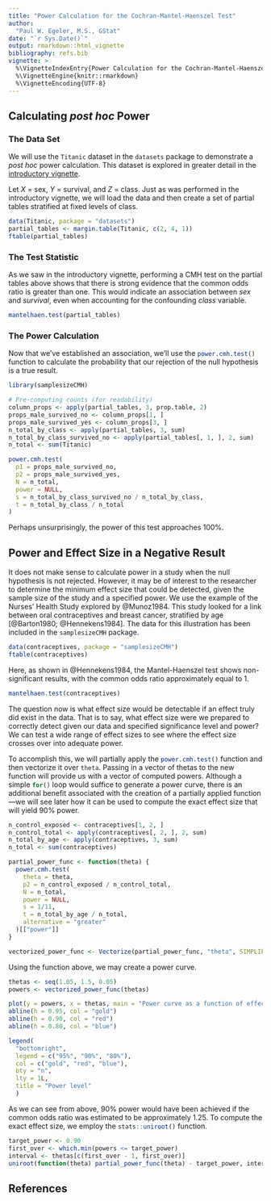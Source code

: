 ```yaml
---
title: "Power Calculation for the Cochran-Mantel-Haenszel Test"
author:
  "Paul W. Egeler, M.S., GStat"
date: "`r Sys.Date()`"
output: rmarkdown::html_vignette
bibliography: refs.bib
vignette: >
  %\VignetteIndexEntry{Power Calculation for the Cochran-Mantel-Haenszel Test}
  %\VignetteEngine{knitr::rmarkdown}
  %\VignetteEncoding{UTF-8}
---
```

## Calculating *post hoc* Power

### The Data Set

We will use the `Titanic`{.r} dataset in the `datasets`{.r} package to demonstrate a *post hoc* power calculation. This dataset is explored in greater detail in the [introductory vignette](samplesizeCMH-introduction.html).

Let $X$ = sex, $Y$ = survival, and $Z$ = class. Just as was performed in the introductory vignette, we will load the data and then create a set of partial tables stratified at fixed levels of class.

```r
data(Titanic, package = "datasets")
partial_tables <- margin.table(Titanic, c(2, 4, 1))
ftable(partial_tables)
```

### The Test Statistic

As we saw in the introductory vignette, performing a CMH test on the partial
tables above shows that there is strong evidence that the common odds ratio is
greater than one. This would indicate an association between *sex* and
*survival*, even when accounting for the confounding *class* variable.

```r
mantelhaen.test(partial_tables)
```

### The Power Calculation

Now that we've established an association, we'll use the `power.cmh.test()`{.r} function to calculate the probability that our rejection of the null hypothesis is a true result.

```r
library(samplesizeCMH)

# Pre-computing counts (for readability)
column_props <- apply(partial_tables, 3, prop.table, 2)
props_male_survived_no <- column_props[1, ]
props_male_survived_yes <- column_props[3, ]
n_total_by_class <- apply(partial_tables, 3, sum)
n_total_by_class_survived_no <- apply(partial_tables[, 1, ], 2, sum)
n_total <- sum(Titanic)

power.cmh.test(
  p1 = props_male_survived_no,
  p2 = props_male_survived_yes,
  N = n_total,
  power = NULL,
  s = n_total_by_class_survived_no / n_total_by_class,
  t = n_total_by_class / n_total
)

```

Perhaps unsurprisingly, the power of this test approaches 100%.

## Power and Effect Size in a Negative Result

It does not make sense to calculate power in a study when the null hypothesis is not rejected. However, it may be of interest to the researcher to determine the minimum effect size that could be detected, given the sample size of the study and a specified power. We use the example of the Nurses' Health Study explored by @Munoz1984. This study looked for a link between oral contraceptives and breast cancer, stratified by age [@Barton1980; @Hennekens1984]. The data for this illustration has been included in the `samplesizeCMH` package.

```r
data(contraceptives, package = "samplesizeCMH")
ftable(contraceptives)
```

Here, as shown in @Hennekens1984, the Mantel-Haenszel test shows non-significant results, with the common odds ratio approximately equal to 1.

```r
mantelhaen.test(contraceptives)
```

The question now is what effect size would be detectable if an effect truly did
exist in the data. That is to say, what effect size were we prepared to
correctly detect given our data and specified significance level and power? We
can test a wide range of effect sizes to see where the effect size
crosses over into adequate power.

To accomplish this, we will partially apply the `power.cmh.test()`{.r} function
and then vectorize it over `theta`. Passing in a vector of thetas to the new
function will provide us with a vector of computed powers. Although a simple
`for()`{.r} loop would suffice to generate a power curve, there is an additional
benefit associated with the creation of a partially applied function---we will
see later how it can be used to compute the exact effect size that will yield
90% power.

```r
n_control_exposed <- contraceptives[1, 2, ]
n_control_total <- apply(contraceptives[, 2, ], 2, sum)
n_total_by_age <- apply(contraceptives, 3, sum)
n_total <- sum(contraceptives)

partial_power_func <- function(theta) {
  power.cmh.test(
    theta = theta,
    p2 = n_control_exposed / n_control_total,
    N = n_total,
    power = NULL,
    s = 1/11,
    t = n_total_by_age / n_total,
    alternative = "greater"
  )[["power"]]
}

vectorized_power_func <- Vectorize(partial_power_func, "theta", SIMPLIFY = TRUE)
```

Using the function above, we may create a power curve.

```r
thetas <- seq(1.05, 1.5, 0.05)
powers <- vectorized_power_func(thetas)

plot(y = powers, x = thetas, main = "Power curve as a function of effect size")
abline(h = 0.95, col = "gold")
abline(h = 0.90, col = "red")
abline(h = 0.80, col = "blue")

legend(
  "bottomright", 
  legend = c("95%", "90%", "80%"), 
  col = c("gold", "red", "blue"),
  bty = "n",
  lty = 1L,
  title = "Power level"
  )
```

As we can see from above, 90% power would have been achieved if the common odds
ratio was estimated to be approximately 1.25. To compute the exact effect size,
we employ the `stats::uniroot()`{.r} function.

```r
target_power <- 0.90
first_over <- which.min(powers <= target_power)
interval <- thetas[c(first_over - 1, first_over)]
uniroot(function(theta) partial_power_func(theta) - target_power, interval)$root
```


## References
